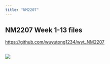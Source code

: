 ```yaml
---
title: "NM2207"
---
```


## NM2207 Week 1-13 files

<https://github.com/wuyutong1234/wyt_NM2207>

## ![](images/IMG_7233.JPG)
